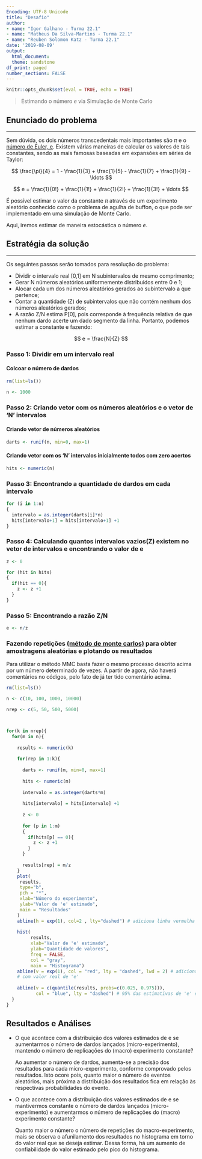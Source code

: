 ---
Encoding: UTF-8 Unicode
title: "Desafio"
author: 
- name: "Igor Galhano - Turma 22.1"
- name: "Matheus Da Silva-Martins - Turma 22.1"
- name: "Reuben Solomon Katz - Turma 22.1"
date: '2019-08-09'
output:
  html_document:
  theme: sandstone
df_print: paged
number_sections: FALSE    
---

```{r setup, include=FALSE}
knitr::opts_chunk$set(eval = TRUE, echo = TRUE)
```
> Estimando o número $e$ via Simulação de Monte Carlo


## Enunciado do problema

----
  
  Sem dúvida, os dois números transcedentais mais importantes são $\pi$ e o [número de Euler,  e](https://en.wikipedia.org/wiki/E_(mathematical_constant)). Existem várias maneiras de calcular os valores de tais constantes, sendo as mais famosas baseadas em expansões em séries de Taylor:
  
$$
  \frac{\pi}{4} =  1 - \frac{1}{3} + \frac{1}{5} - \frac{1}{7} + \frac{1}{9} - \ldots
$$
  
$$
  e = \frac{1}{0!} + \frac{1}{1!} + \frac{1}{2!} + \frac{1}{3!} + \ldots 
$$
  
É possível estimar o valor da constante $\pi$ através de um experimento aleatório conhecido como o problema de agulha de buffon, o que pode ser implementado em uma simulação de Monte Carlo. 

Aqui, iremos estimar de maneira estocástica o número $e$.

## Estratégia da solução 

----

Os seguintes passos serão tomados para resolução do problema:
  
* Dividir o intervalo real [0,1] em N subintervalos de mesmo comprimento;
* Gerar N números aleatórios uniformemente distribuídos entre 0 e 1;
* Alocar cada um dos números aleatórios gerados ao subintervalo a que pertence;
* Contar a quantidade (Z) de subintervalos que não contém nenhum dos números aleatórios gerados;
* A razão Z/N estima P[0], pois corresponde à frequência relativa de que nenhum dardo acerte um dado segmento da linha. Portanto, podemos estimar a constante e fazendo:

$$
  e = \frac{N}{Z} 
$$

### Passo 1: Dividir em um intervalo real

#### Colcoar o número de dardos

```{r}

rm(list=ls())

n <- 1000

```

### Passo 2: Criando vetor com os números aleatórios e o vetor de 'N' intervalos

#### Criando vetor de números aleatórios

```{r}

darts <- runif(n, min=0, max=1)

```

#### Criando vetor com os 'N' intervalos inicialmente todos com zero acertos

```{r}

hits <- numeric(n)

```

### Passo 3: Encontrando a quantidade de dardos em cada intervalo

```{r}

for (i in 1:n) 
{
  intervalo = as.integer(darts[i]*n)
  hits[intervalo+1] = hits[intervalo+1] +1
}

```

### Passo 4: Calculando quantos intervalos vazios(Z) existem no vetor de intervalos e encontrando o valor de e

```{r}

z <- 0

for (hit in hits) 
{
  if(hit == 0){
    z <- z +1
  }
}

```

### Passo 5: Encontrando a razão Z/N

```{r}

e <- n/z

```


### Fazendo repetições [(método de monte carlos)](https://pt.wikipedia.org/wiki/M%C3%A9todo_de_Monte_Carlo) para obter amostragens aleatórias e plotando os resultados

Para utilizar o método MMC basta fazer o mesmo processo descrito acima por um número determinado de vezes. A partir de agora, não haverá comentários no códigos, pelo fato de já ter tido comentário acima.

```{r}

rm(list=ls())

n <- c(10, 100, 1000, 10000)

nrep <- c(5, 50, 500, 5000)



for(k in nrep){
  for(m in n){
    
    results <- numeric(k)
    
    for(rep in 1:k){
      
      darts <- runif(m, min=0, max=1)
      
      hits <- numeric(m)
      
      intervalo = as.integer(darts*m)
      
      hits[intervalo] = hits[intervalo] +1
      
      z <- 0
      
      for (p in 1:m) 
      {
        if(hits[p] == 0){
          z <- z +1
        }
      }
      
      results[rep] = m/z
    }
    plot(
     results, 
     type="b", 
     pch = "*",
     xlab="Número do experimento", 
     ylab="Valor de 'e' estimado",
     main = "Resultados"
    )
    abline(h = exp(1), col=2 , lty="dashed") # adiciona linha vermelha
  
    hist(
         results,
         xlab="Valor de 'e' estimado", 
         ylab="Quantidade de valores",
         freq = FALSE, 
         col = "gray", 
         main = "Histograma")
    abline(v = exp(1), col = "red", lty = "dashed", lwd = 2) # adiciona linha vermelha
    # com valor real de 'e'
    
    abline(v = c(quantile(results, probs=c(0.025, 0.975))), 
           col = "blue", lty = "dashed") # 95% das estimativas de 'e' encontram-se entre os valores representados pelas linhas azuis
  }
}

```

## Resultados e Análises

* O que acontece com a distribuição dos valores estimados de e se aumentarmos o número de dardos lançados (micro-experimento), mantendo o número de replicações do (macro) experimento constante?

  Ao aumentar o número de dardos, aumenta-se a precisão dos resultados para cada micro-experimento, conforme comprovado pelos resultados. Isto ocore pois, quanto maior o número de eventos aleatórios, mais próxima a distribuição dos resultados fica em relação às respectivas probabilidades do evento.

* O que acontece com a distribuição dos valores estimados de e se mantivermos constante o número de dardos lançados (micro-experimento) e aumentarmos o número de replicações do (macro) experimento constante?
  
  Quanto maior o número o número de repetições do macro-experimento, mais se observa o afunilamento dos resultados no histograma em torno do valor real que se deseja estimar. Dessa forma, há um aumento de confiabilidade do valor estimado pelo pico do histograma.